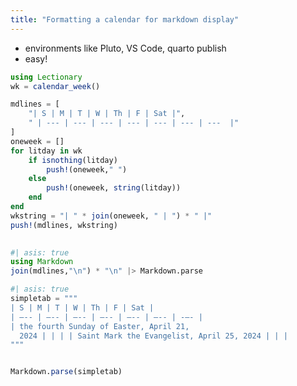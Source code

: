 ```yaml
---
title: "Formatting a calendar for markdown display"
---
```



- environments like Pluto, VS Code, quarto publish
- easy!


```julia
using Lectionary
wk = calendar_week()
```

```julia
mdlines = [
    "| S | M | T | W | Th | F | Sat |",
    " | --- | --- | --- | --- | --- | --- | ---  |"
]
oneweek = []
for litday in wk
    if isnothing(litday)
        push!(oneweek," ")
    else
        push!(oneweek, string(litday))
    end
end
wkstring = "| " * join(oneweek, " | ") * " |"
push!(mdlines, wkstring)
    
```

```julia
#| asis: true
using Markdown
join(mdlines,"\n") * "\n" |> Markdown.parse
```


```julia
#| asis: true
simpletab = """
| S | M | T | W | Th | F | Sat | 
| –-- | –-- | –-- | –-- | –-- | –-- | -–- | 
| the fourth Sunday of Easter, April 21,
  2024 | | | | Saint Mark the Evangelist, April 25, 2024 | | |
"""


Markdown.parse(simpletab)
```